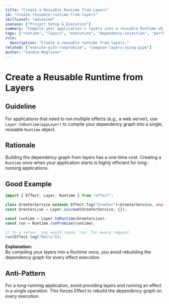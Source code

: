 ```yaml
---
title: "Create a Reusable Runtime from Layers"
id: "create-reusable-runtime-from-layers"
skillLevel: "advanced"
useCase: ["Project Setup & Execution"]
summary: "Compile your application's layers into a reusable Runtime object to efficiently execute multiple effects that share the same context."
tags: ["runtime", "layers", "execution", "dependency-injection", "performance"]
rule:
  description: "Create a reusable runtime from layers."
related: ["execute-with-runpromise", "compose-layers-using-pipe"]
author: "Sandro Maglione"
---
```


# Create a Reusable Runtime from Layers

## Guideline

For applications that need to run multiple effects (e.g., a web server), use
`Layer.toRuntime(appLayer)` to compile your dependency graph into a single,
reusable `Runtime` object.

## Rationale

Building the dependency graph from layers has a one-time cost. Creating a
`Runtime` once when your application starts is highly efficient for
long-running applications.

## Good Example

```typescript
import { Effect, Layer, Runtime } from "effect";

class GreeterService extends Effect.Tag("Greeter")<GreeterService, any> {}
const GreeterLive = Layer.succeed(GreeterService, {});

const runtime = Layer.toRuntime(GreeterLive);
const run = Runtime.runPromise(runtime);

// In a server, you would reuse `run` for every request.
run(Effect.log("Hello"));
```

**Explanation:**  
By compiling your layers into a Runtime once, you avoid rebuilding the
dependency graph for every effect execution.

## Anti-Pattern

For a long-running application, avoid providing layers and running an effect
in a single operation. This forces Effect to rebuild the dependency graph on
every execution.
